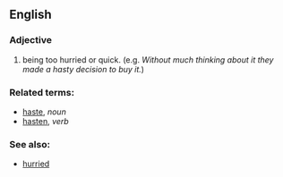 == English ==

=== Adjective ===
#being too hurried or quick. (e.g. ''Without much thinking about it they made a hasty decision to buy it.'')

=== Related terms: ===
*[[haste]], ''noun''
*[[hasten]], ''verb''

=== See also: ===
*[[hurried]]